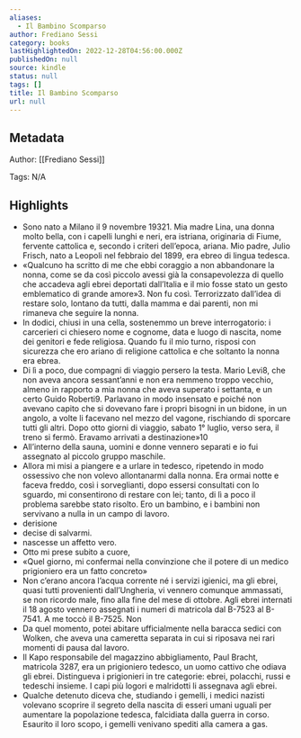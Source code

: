 ```yaml
---
aliases:
  - Il Bambino Scomparso
author: Frediano Sessi
category: books
lastHighlightedOn: 2022-12-28T04:56:00.000Z
publishedOn: null
source: kindle
status: null
tags: []
title: Il Bambino Scomparso
url: null
---
```

## Metadata

Author: [[Frediano Sessi]]

Tags: N/A

## Highlights

- Sono nato a Milano il 9 novembre 19321. Mia madre Lina, una donna molto bella, con i capelli lunghi e neri, era istriana, originaria di Fiume, fervente cattolica e, secondo i criteri dell’epoca, ariana. Mio padre, Julio Frisch, nato a Leopoli nel febbraio del 1899, era ebreo di lingua tedesca.
- «Qualcuno ha scritto di me che ebbi coraggio a non abbandonare la nonna, come se da così piccolo avessi già la consapevolezza di quello che accadeva agli ebrei deportati dall’Italia e il mio fosse stato un gesto emblematico di grande amore»3. Non fu così. Terrorizzato dall’idea di restare solo, lontano da tutti, dalla mamma e dai parenti, non mi rimaneva che seguire la nonna.
- In dodici, chiusi in una cella, sostenemmo un breve interrogatorio: i carcerieri ci chiesero nome e cognome, data e luogo di nascita, nome dei genitori e fede religiosa. Quando fu il mio turno, risposi con sicurezza che ero ariano di religione cattolica e che soltanto la nonna era ebrea.
- Di lì a poco, due compagni di viaggio persero la testa. Mario Levi8, che non aveva ancora sessant’anni e non era nemmeno troppo vecchio, almeno in rapporto a mia nonna che aveva superato i settanta, e un certo Guido Roberti9. Parlavano in modo insensato e poiché non avevano capito che si dovevano fare i propri bisogni in un bidone, in un angolo, a volte li facevano nel mezzo del vagone, rischiando di sporcare tutti gli altri. Dopo otto giorni di viaggio, sabato 1° luglio, verso sera, il treno si fermò. Eravamo arrivati a destinazione»10
- All’interno della sauna, uomini e donne vennero separati e io fui assegnato al piccolo gruppo maschile.
- Allora mi misi a piangere e a urlare in tedesco, ripetendo in modo ossessivo che non volevo allontanarmi dalla nonna. Era ormai notte e faceva freddo, così i sorveglianti, dopo essersi consultati con lo sguardo, mi consentirono di restare con lei; tanto, di lì a poco il problema sarebbe stato risolto. Ero un bambino, e i bambini non servivano a nulla in un campo di lavoro.
- derisione
- decise di salvarmi.
- nascesse un affetto vero.
- Otto mi prese subito a cuore,
- «Quel giorno, mi confermai nella convinzione che il potere di un medico prigioniero era un fatto concreto»
- Non c’erano ancora l’acqua corrente né i servizi igienici, ma gli ebrei, quasi tutti provenienti dall’Ungheria, vi vennero comunque ammassati, se non ricordo male, fino alla fine del mese di ottobre. Agli ebrei internati il 18 agosto vennero assegnati i numeri di matricola dal B-7523 al B-7541. A me toccò il B-7525. Non
- Da quel momento, potei abitare ufficialmente nella baracca sedici con Wolken, che aveva una cameretta separata in cui si riposava nei rari momenti di pausa dal lavoro.
- Il Kapo responsabile del magazzino abbigliamento, Paul Bracht, matricola 3287, era un prigioniero tedesco, un uomo cattivo che odiava gli ebrei. Distingueva i prigionieri in tre categorie: ebrei, polacchi, russi e tedeschi insieme. I capi più logori e malridotti li assegnava agli ebrei.
- Qualche detenuto diceva che, studiando i gemelli, i medici nazisti volevano scoprire il segreto della nascita di esseri umani uguali per aumentare la popolazione tedesca, falcidiata dalla guerra in corso. Esaurito il loro scopo, i gemelli venivano spediti alla camera a gas.
